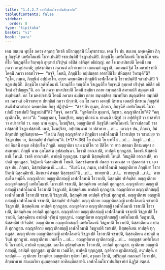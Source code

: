 ```yaml
---
title: "1.4.2.7 เอฬกโลมโธวาปนสิกฺขาปท"
tableOfContents: false
sidebar:
  order: 8
type: "tipitaka"
basket: "vi"
book: "para"
---
```



<DynamicBreadcrumb />

<Division number="576" book="para">

<Paragraph number="2189" book="para">
เตน สมเยน พุทฺโธ ภควา สกฺเกสุ วิหรติ กปิลวตฺถุสฺมึ นิโคฺรธาราเม. เตน โข ปน สมเยน ฉพฺพคฺคิยา ภิกฺขู ภิกฺขุนีหิ เอฬกโลมานิ โธวาเปนฺติปิ รชาเปนฺติปิ วิชฏาเปนฺติปิ. ภิกฺขุนิโย เอฬกโลมานิ โธวนฺติโย รชนฺติโย วิชเฏนฺติโย ริญฺจนฺติ อุทฺเทสํ ปริปุจฺฉํ อธิสีลํ อธิจิตฺตํ อธิปญฺญํ. อถ โข มหาปชาปติ โคตมี เยน ภควา เตนุปสงฺกมิ; อุปสงฺกมิตฺวา ภควนฺตํ อภิวาเทตฺวา เอกมนฺตํ อฏฺฐาสิ. เอกมนฺตํ ฐิตํ โข มหาปชาปตึ โคตมึ ภควา เอตทโวจ—  “กจฺจิ, โคตมิ, ภิกฺขุนิโย อปฺปมตฺตา อาตาปินิโย ปหิตตฺตา วิหรนฺตี”ติ? “กุโต, ภนฺเต, ภิกฺขุนีนํ อปฺปมาโท. อยฺยา ฉพฺพคฺคิยา ภิกฺขุนีหิ เอฬกโลมานิ โธวาเปนฺติปิ รชาเปนฺติปิ วิชฏาเปนฺติปิ. ภิกฺขุนิโย เอฬกโลมานิ โธวนฺติโย รชนฺติโย วิชเฏนฺติโย ริญฺจนฺติ อุทฺเทสํ ปริปุจฺฉํ อธิสีลํ อธิจิตฺตํ อธิปญฺญนฺ”ติ.
</Paragraph>

<Paragraph number="2190" book="para">
อถ โข ภควา มหาปชาปตึ โคตมึ ธมฺมิยา กถาย สนฺทเสฺสสิ สมาทเปสิ สมุตฺเตเชสิ สมฺปหํเสสิ. อถ โข มหาปชาปติ โคตมี ภควตา ธมฺมิยา กถาย สนฺทสฺสิตา สมาทปิตา สมุตฺเตชิตา สมฺปหํสิตา ภควนฺตํ อภิวาเทตฺวา ปทกฺขิณํ กตฺวา ปกฺกามิ.
</Paragraph>

<Paragraph number="2191" book="para">
อถ โข ภควา เอตสฺมึ นิทาเน เอตสฺมึ ปกรเณ ภิกฺขุสํฆํ สนฺนิปาตาเปตฺวา ฉพฺพคฺคิเย ภิกฺขู ปฏิปุจฺฉิ—  “สจฺจํ กิร ตุเมฺห, ภิกฺขเว, ภิกฺขุนีหิ เอฬกโลมานิ โธวาเปถปิ รชาเปถปิ วิชฏาเปถปี”ติ? “สจฺจํ, ภควา”ติ. “ญาติกาโย ตุมฺหากํ, ภิกฺขเว, อญฺญาติกาโย”ติ? “อญฺญาติกาโย, ภควา”ติ. “อญฺญาตกา, โมฆปุริสา, อญฺญาติกานํ น ชานนฺติ ปติรูปํ วา อปฺปติรูปํ วา ปาสาทิกํ วา อปาสาทิกํ วา. ตตฺถ นาม ตุเมฺห, โมฆปุริสา, อญฺญาติกาหิ ภิกฺขุนีหิ เอฬกโลมานิ โธวาเปสฺสถปิ รชาเปสฺสถปิ วิชฏาเปสฺสถปิ. เนตํ, โมฆปุริสา, อปฺปสนฺนานํ วา ปสาทาย …เป…  เอวญฺจ ปน, ภิกฺขเว, อิมํ สิกฺขาปทํ อุทฺทิเสยฺยาถ—
</Paragraph>

</Division>
<Division number="577" book="para">

<Paragraph number="2192" book="para">
<Emphasis>“โย ปน ภิกฺขุ อญฺญาติกาย ภิกฺขุนิยา เอฬกโลมานิ โธวาเปยฺย วา รชาเปยฺย วา วิชฏาเปยฺย วา, นิสฺสคฺคิยํ ปาจิตฺติยนฺ”</Emphasis>ติ. (*17*:<Emphasis>36</Emphasis>)
</Paragraph>

</Division>
<Division number="578" book="para">

<Paragraph number="2193" book="para">
<Emphasis>โย ปนา</Emphasis>ติ โย ยาทิโส …เป…  <Emphasis>ภิกฺขู</Emphasis>ติ …เป…  อยํ อิมสฺมึ อตฺเถ อธิปฺเปโต ภิกฺขูติ.
</Paragraph>

<Paragraph number="2194" book="para">
<Emphasis>อญฺญาติกา</Emphasis> นาม มาติโต วา ปิติโต วา ยาว สตฺตมา ปิตามหยุคา อสมฺพทฺธา.
</Paragraph>

<Paragraph number="2195" book="para">
<Emphasis>ภิกฺขุนี</Emphasis> นาม อุภโตสํเฆ อุปสมฺปนฺนา.
</Paragraph>

<Paragraph number="2196" book="para">
โธวาติ อาณาเปติ, อาปตฺติ ทุกฺกฏสฺส. โธตานิ นิสฺสคฺคิยานิ โหนฺติ. รชาติ อาณาเปติ, อาปตฺติ ทุกฺกฏสฺส. รตฺตานิ นิสฺสคฺคิยานิ โหนฺติ. วิชเฏหีติ อาณาเปติ, อาปตฺติ ทุกฺกฏสฺส. วิชฏิตานิ นิสฺสคฺคิยานิ โหนฺติ. นิสฺสชฺชิตพฺพานิ สํฆสฺส วา คณสฺส วา ปุคฺคลสฺส วา. เอวญฺจ ปน, ภิกฺขเว, นิสฺสชฺชิตพฺพานิ …เป…  “อิมานิ เม, ภนฺเต, เอฬกโลมานิ อญฺญาติกาย ภิกฺขุนิยา โธวาปิตานิ นิสฺสคฺคิยานิ. อิมานาหํ สํฆสฺส นิสฺสชฺชามี”ติ …เป…  ทเทยฺยาติ …เป…  ทเทยฺยุนฺติ …เป…  อายสฺมโต ทมฺมีติ.
</Paragraph>

</Division>
<Division number="579" book="para">

<Paragraph number="2197" book="para">
อญฺญาติกาย อญฺญาติกสญฺญี เอฬกโลมานิ โธวาเปติ, นิสฺสคฺคิยํ ปาจิตฺติยํ. อญฺญาติกาย อญฺญาติกสญฺญี เอฬกโลมานิ โธวาเปติ รชาเปติ, นิสฺสคฺคิเยน อาปตฺติ ทุกฺกฏสฺส. อญฺญาติกาย อญฺญาติกสญฺญี เอฬกโลมานิ โธวาเปติ วิชฏาเปติ, นิสฺสคฺคิเยน อาปตฺติ ทุกฺกฏสฺส. อญฺญาติกาย อญฺญาติกสญฺญี เอฬกโลมานิ โธวาเปติ รชาเปติ วิชฏาเปติ, นิสฺสคฺคิเยน อาปตฺติ ทฺวินฺนํ ทุกฺกฏานํ.
</Paragraph>

<Paragraph number="2198" book="para">
อญฺญาติกาย อญฺญาติกสญฺญี เอฬกโลมานิ รชาเปติ, นิสฺสคฺคิยํ ปาจิตฺติยํ. อญฺญาติกาย อญฺญาติกสญฺญี เอฬกโลมานิ รชาเปติ วิชฏาเปติ, นิสฺสคฺคิเยน อาปตฺติ ทุกฺกฏสฺส. อญฺญาติกาย อญฺญาติกสญฺญี เอฬกโลมานิ รชาเปติ โธวาเปติ, นิสฺสคฺคิเยน อาปตฺติ ทุกฺกฏสฺส. อญฺญาติกาย อญฺญาติกสญฺญี เอฬกโลมานิ รชาเปติ วิชฏาเปติ โธวาเปติ, นิสฺสคฺคิเยน อาปตฺติ ทฺวินฺนํ ทุกฺกฏานํ.
</Paragraph>

<Paragraph number="2199" book="para">
อญฺญาติกาย อญฺญาติกสญฺญี เอฬกโลมานิ วิชฏาเปติ, นิสฺสคฺคิยํ ปาจิตฺติยํ. อญฺญาติกาย อญฺญาติกสญฺญี เอฬกโลมานิ วิชฏาเปติ โธวาเปติ, นิสฺสคฺคิเยน อาปตฺติ ทุกฺกฏสฺส. อญฺญาติกาย อญฺญาติกสญฺญี เอฬกโลมานิ วิชฏาเปติ รชาเปติ, นิสฺสคฺคิเยน อาปตฺติ ทุกฺกฏสฺส. อญฺญาติกาย อญฺญาติกสญฺญี เอฬกโลมานิ วิชฏาเปติ โธวาเปติ รชาเปติ, นิสฺสคฺคิเยน อาปตฺติ ทฺวินฺนํ ทุกฺกฏานํ.
</Paragraph>

</Division>
<Division number="580" book="para">

<Paragraph number="2200" book="para">
อญฺญาติกาย เวมติโก …เป…  อญฺญาติกาย ญาติกสญฺญี …เป…  อญฺญสฺส เอฬกโลมานิ โธวาเปติ, อาปตฺติ ทุกฺกฏสฺส. เอกโต อุปสมฺปนฺนาย โธวาเปติ, อาปตฺติ ทุกฺกฏสฺส. ญาติกาย อญฺญาติกสญฺญี, อาปตฺติ ทุกฺกฏสฺส. ญาติกาย เวมติโก, อาปตฺติ ทุกฺกฏสฺส. ญาติกาย ญาติกสญฺญี, อนาปตฺติ.
</Paragraph>

</Division>
<Division number="581" book="para">

<Paragraph number="2201" book="para">
อนาปตฺติ—  ญาติกาย โธวนฺติยา อญฺญาติกา ทุติยา โหติ, อวุตฺตา โธวติ, อปริภุตฺตํ กตภณฺฑํ โธวาเปติ, สิกฺขมานาย สามเณริยา อุมฺมตฺตกสฺส อาทิกมฺมิกสฺสาติ.

</Paragraph>
</Division>

<Paragraph number="2202" type="center" book="para">
เอฬกโลมโธวาปนสิกฺขาปทํ นิฏฺฐิตํ สตฺตมํ.
</Paragraph>